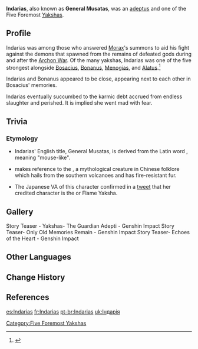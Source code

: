 {{Character Infobox
|type             = Mentioned
|image            = NPC Indarias.png
|deceased         = Past
|region           = Liyue
|affiliation      = Adepti
|affiliation2     = Yakshas
|element          = Pyro
|title            = General Musatas
|voiceCN          = [https://zh.moegirl.org.cn/陈睿婕 Chen Ruijie ({{zh|陈睿婕}})]<ref name="VA">Bilibili: [https://www.bilibili.com/video/BV1mW4y1C7eD {{zh|《原神》剧情PV-「惟余旧忆」}}]</ref>
|voiceJP          = [https://www.pro-tanc.com/female/matsuedayuka/ Matsueda Yuka ({{ja|松枝裕香}})]<ref name="VA" />
}}
'''Indarias''', also known as '''General Musatas''', was an [[Adepti|adeptus]] and one of the Five Foremost [[Yakshas]].

==Profile==
Indarias was among those who answered [[Morax]]'s summons to aid his fight against the demons that spawned from the remains of defeated gods during and after the [[Archon War]]. Of the many yakshas, Indarias was one of the five strongest alongside [[Bosacius]], [[Bonanus]], [[Menogias]], and [[Xiao|Alatus]].<ref>{{Ref/Book|Yakshas: The Guardian Adepti}}</ref>

Indarias and Bonanus appeared to be close, appearing next to each other in Bosacius' memories.

Indarias eventually succumbed to the karmic debt accrued from endless slaughter and perished. It is implied she went mad with fear.

==Trivia==
===Etymology===
*Indarias' English title, General Musatas, is derived from the Latin word {{Wt|mus|''mus''|Latin}}{{Wt|-atus|''atus''|Latin}}, meaning "mouse-like".
*{{Lang|Indarias' Chinese title|zh=火鼠大将|zh_tl=General Fire Rat}} makes reference to the {{w|fire rat}}, a mythological creature in Chinese folklore which hails from the southern volcanoes and has fire-resistant fur.
*The Japanese VA of this character confirmed in a [https://twitter.com/11tonsama/status/1532567284946186240 tweet] that her credited character is the {{Lang|ja=炎夜叉}} or Flame Yaksha.

==Gallery==
<gallery>
Story Teaser - Yakshas- The Guardian Adepti - Genshin Impact
Story Teaser- Only Old Memories Remain - Genshin Impact
Story Teaser- Echoes of the Heart - Genshin Impact
</gallery>

==Other Languages==
{{Other Languages|default_hidden=1
|en      = Indarias
|zhs     = 应达
|zhs_rm  = Yìngdá<ref name=ZHreading>{{Ref/Quest|At Tunnel's End, Light|note=Chinese Voice-Over}}</ref>
|zht     = 應達
|zht_rm  = Yìngdá<ref name=ZHreading />
|ja      = 応達
|ja_rm   = Outatsu<ref>{{Ref/Quest|At Tunnel's End, Light|note=Japanese Voice-Over}}</ref>
|ko      = {{tt|응달|應達}}
|ko_rm   = Eungdal
|es      = Indarias
|fr      = Indarias
|ru      = Индариас
|th      = Indarias
|vi      = {{tt|Ứng Đạt|應達}}
|de      = Indarias
|id      = Indarias
|pt      = Indarias
|tr      = 
|it      = 
}}

==Change History==
{{Change History|introduced=1.3}}

==References==
{{Reflist}}

[[Category:Five Foremost Yakshas]]

[[es:Indarias]]
[[fr:Indarias]]
[[pt-br:Indarias]]
[[uk:Індарія]]